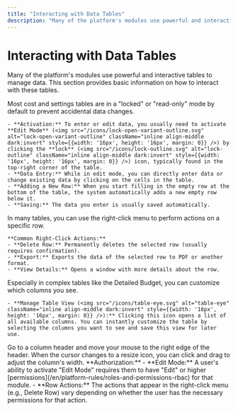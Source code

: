 ```yaml
---
title: "Interacting with Data Tables"
description: "Many of the platform's modules use powerful and interactive tables to manage data. This section provides basic information on how to interact with these tables."
---
```


# Interacting with Data Tables

Many of the platform's modules use powerful and interactive tables to manage data. This section provides basic information on how to interact with these tables.

<AccordionGroup>
  <Accordion title="Edit Mode">
    Most cost and settings tables are in a "locked" or "read-only" mode by default to prevent accidental data changes.

    - **Activation:** To enter or edit data, you usually need to activate **Edit Mode** (<img src="/icons/lock-open-variant-outline.svg" alt="lock-open-variant-outline" className="inline align-middle dark:invert" style={{width: '16px', height: '16px', margin: 0}} />) by clicking the **lock** (<img src="/icons/lock-outline.svg" alt="lock-outline" className="inline align-middle dark:invert" style={{width: '16px', height: '16px', margin: 0}} />) icon, typically found in the top-right corner of the table.
    - **Data Entry:** While in edit mode, you can directly enter data or change existing data by clicking on the cells in the table.
    - **Adding a New Row:** When you start filling in the empty row at the bottom of the table, the system automatically adds a new empty row below it.
    - **Saving:** The data you enter is usually saved automatically.
  </Accordion>
  <Accordion title="Row Actions and Context Menu">
    In many tables, you can use the right-click menu to perform actions on a specific row.

    **Common Right-Click Actions:**
    - **Delete Row:** Permanently deletes the selected row (usually requires confirmation).
    - **Export:** Exports the data of the selected row to PDF or another format.
    - **View Details:** Opens a window with more details about the row.
  </Accordion>
  <Accordion title="Managing Columns and Views">
    Especially in complex tables like the Detailed Budget, you can customize which columns you see.

    - **Manage Table View (<img src="/icons/table-eye.svg" alt="table-eye" className="inline align-middle dark:invert" style={{width: '16px', height: '16px', margin: 0}} />):** Clicking this icon opens a list of all available columns. You can instantly customize the table by selecting the columns you want to see and save this view for later use.
  </Accordion>
  <Accordion title="Adjusting Column Width">
    Go to a column header and move your mouse to the right edge of the header. When the cursor changes to a resize icon, you can click and drag to adjust the column's width.
  </Accordion>
</AccordionGroup>

<Note>
  **Authorization:**
  - **Edit Mode:** A user's ability to activate "Edit Mode" requires them to have "Edit" or higher [permissions](/en/platform-rules/roles-and-permissions-rbac) for that module.
  - **Row Actions:** The actions that appear in the right-click menu (e.g., Delete Row) vary depending on whether the user has the necessary permissions for that action.
</Note>
